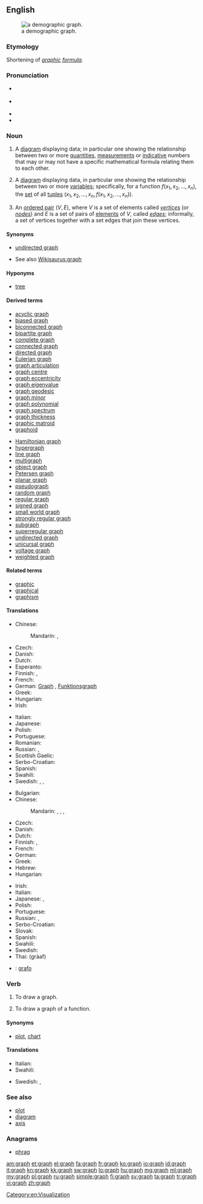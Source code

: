 {{also|Graph|-graph}}
==English==

{{wikipedia}}
[[File:Demography graphic of Pichilemu.png|thumb|a demographic graph.]]

===Etymology===
Shortening of ''[[graphic]] [[formula]]''.

===Pronunciation===
* {{a|RP}} {{IPA|/ɡɹɑːf/}}
* {{a|US|Northern England}} {{IPA|/ɡɹæf/}}
* {{rhymes|ɑːf|æf}}
* {{rhymes|æf}}

===Noun===
{{en-noun}}

# A [[diagram]] displaying data; in particular one showing the relationship between two or more [[quantity|quantities]], [[measurement]]s or [[indicative]] numbers that may or may not have a specific mathematical formula relating them to each other.
# {{mathematics}} A [[diagram]] displaying data, in particular one showing the relationship between two or more [[variable]]s; specifically, for a function <math>f(x_1, x_2, \ldots, x_n)</math>, the [[set]] of all [[tuple]]s <math>(x_1, x_2, \ldots, x_n, f(x_1, x_2, \ldots, x_n))</math>.
# {{graph theory}} An [[ordered pair]] <math>(V,E)</math>, where <math>V</math> is a set of elements called ''[[vertex|vertices]]'' (or ''[[node]]s'') and <math>E</math> is a set of pairs of [[element]]s of <math>V</math>, called ''[[edge]]s''; informally, a set of vertices together with a set edges that join these vertices.

====Synonyms====
* {{sense|in graph theory}} [[undirected graph]]
* See also [[Wikisaurus:graph]]

====Hyponyms====
* {{sense|in graph theory}} [[tree]]

====Derived terms====
{{der-top}}
* [[acyclic graph]]
* [[biased graph]]
* [[biconnected graph]]
* [[bipartite graph]]
* [[complete graph]]
* [[connected graph]]
* [[directed graph]]
* [[Eulerian graph]]
* [[graph articulation]]
* [[graph centre]]
* [[graph eccentricity]]
* [[graph eigenvalue]]
* [[graph geodesic]]
* [[graph minor]]
* [[graph polynomial]]
* [[graph spectrum]]
* [[graph thickness]]
* [[graphic matroid]]
* [[graphoid]]
{{der-mid}}
* [[Hamiltonian graph]]
* [[hypergraph]]
* [[line graph]]
* [[multigraph]]
* [[object graph]]
* [[Petersen graph]]
* [[planar graph]]
* [[pseudograph]]
* [[random graph]]
* [[regular graph]]
* [[signed graph]]
* [[small world graph]]
* [[strongly regular graph]]
* [[subgraph]]
* [[superregular graph]]
* [[undirected graph]]
* [[unicursal graph]]
* [[voltage graph]]
* [[weighted graph]]
{{der-bottom}}

====Related terms====
* [[graphic]]
* [[graphical]]
* [[graphism]]

====Translations====
{{trans-top|mathematical diagram}}
* Chinese:
*: Mandarin: {{t|cmn|圖表|sc=Hani}}, {{t|cmn|图表|tr=túbiǎo|sc=Hani}}
* Czech: {{t-|cs|graf|m}}
* Danish: {{t-|da|graf|c}}
* Dutch: {{t+|nl|grafiek}}
* Esperanto: {{t-|eo|grafeo}}
* Finnish: {{t-|fi|diagrammi}}, {{t-|fi|kaaviokuva}}
* French: {{t+|fr|graphique|m}}
* German: [[Graph]] {{m}}, [[Funktionsgraph]] {{m}}
* Greek: {{t-|el|γράφημα|n|tr=gráfima|sc=Grek}}
* Hungarian: {{t+|hu|ábra}}
* Irish: {{t-|ga|graf|m}}
{{trans-mid}}
* Italian: {{t+|it|grafico|m}}
* Japanese: {{t-|ja|グラフ|tr=gurafu}}
* Polish: {{t-|pl|wykres|m}}
* Portuguese: {{t+|pt|gráfico|m}}
* Romanian: {{t-|ro|grafic|m}}
* Russian: {{t+|ru|график|m|tr=gráfik}}, {{t+|ru|диаграмма|f|tr=diagrámma}}
* Scottish Gaelic: {{t-|gd|graf|m}}
* Serbo-Croatian: {{t-|sh|graf|m}}
* Spanish: {{t+|es|gráfico|m}}
* Swahili: {{t+|sw|jedwali}}
* Swedish: {{t+|sv|diagram|n}}, {{t+|sv|graf|c}}, {{t+|sv|kurva|c}}
{{trans-bottom}}

{{trans-top|an ordered pair in graph theory}}
* Bulgarian: {{t-|bg|граф|m}}
* Chinese:
*: Mandarin: {{t|cmn|圖|sc=Hani}}, {{t|cmn|图|tr=tú|sc=Hani}}, {{t|cmn|圖表|sc=Hani}}, {{t|cmn|图表|tr=túbiǎo|sc=Hani}}
* Czech: {{t-|cs|graf|m}}
* Danish: {{t-|da|graf|c}}
* Dutch: {{t+|nl|graaf}}
* Finnish: {{t+|fi|graafi}}, {{t+|fi|verkko}}
* French: {{t+|fr|graphe|m}}
* German: {{t+|de|Graph|m}}
* Greek: {{t-|el|γράφημα|n|tr=gráfima|sc=Grek}}
* Hebrew: {{t+|he|גרף|m|tr=gráf}}
* Hungarian: {{t+|hu|gráf}}
{{trans-mid}}
* Irish: {{t-|ga|graf|m}}
* Italian: {{t+|it|grafo|m}}
* Japanese: {{t-|ja|グラフ|tr=gurafu}}, {{t-|ja|図表|tr=ずひょう, zuhyō|sc=Jpan}}
* Polish: {{t+|pl|graf}}
* Portuguese: {{t+|pt|grafo|m}}
* Russian: {{t+|ru|граф|m|tr=graf}}, {{t+|ru|диаграмма|f|tr=diagrámma}}
* Serbo-Croatian: {{t-|sh|graf|m}}
* Slovak: {{t-|sk|graf|m}}
* Spanish: {{t-|es|grafo|m}}
* Swahili: {{t+|sw|jedwali}}
* Swedish: {{t+|sv|graf|c}}
* Thai: {{Thai|[[กราฟ]]}} (gràaf)
{{trans-bottom}}

<!--Remove this section once all of the translations below have been moved into the tables above.-->
{{checktrans-top}}
* {{ttbc|es}}: [[grafo]] {{m}}
{{trans-bottom}}

===Verb===
{{en-verb}}

# {{transitive}} To draw a graph.
# {{transitive|mathematics}} To draw a graph of a function.

====Synonyms====
* {{sense|draw a graph of}} [[plot]], [[chart]]

====Translations====
{{trans-top|draw a graph of}}
* Italian: {{t-|it|graficare}}
* Swahili: {{t+|sw|jedwali}}
{{trans-mid}}
* Swedish: {{t+|sv|plotta}}, {{t-|sv|rita diagram}}
{{trans-bottom}}

===See also===
* [[plot]]
* [[diagram]]
* [[axis]]

===Anagrams===
* [[phrag#English|phrag]]

[[Category:en:Visualization]]

[[am:graph]]
[[et:graph]]
[[el:graph]]
[[fa:graph]]
[[fr:graph]]
[[ko:graph]]
[[io:graph]]
[[id:graph]]
[[it:graph]]
[[kn:graph]]
[[kk:graph]]
[[sw:graph]]
[[lo:graph]]
[[hu:graph]]
[[mg:graph]]
[[ml:graph]]
[[my:graph]]
[[pl:graph]]
[[ru:graph]]
[[simple:graph]]
[[fi:graph]]
[[sv:graph]]
[[ta:graph]]
[[tr:graph]]
[[vi:graph]]
[[zh:graph]]